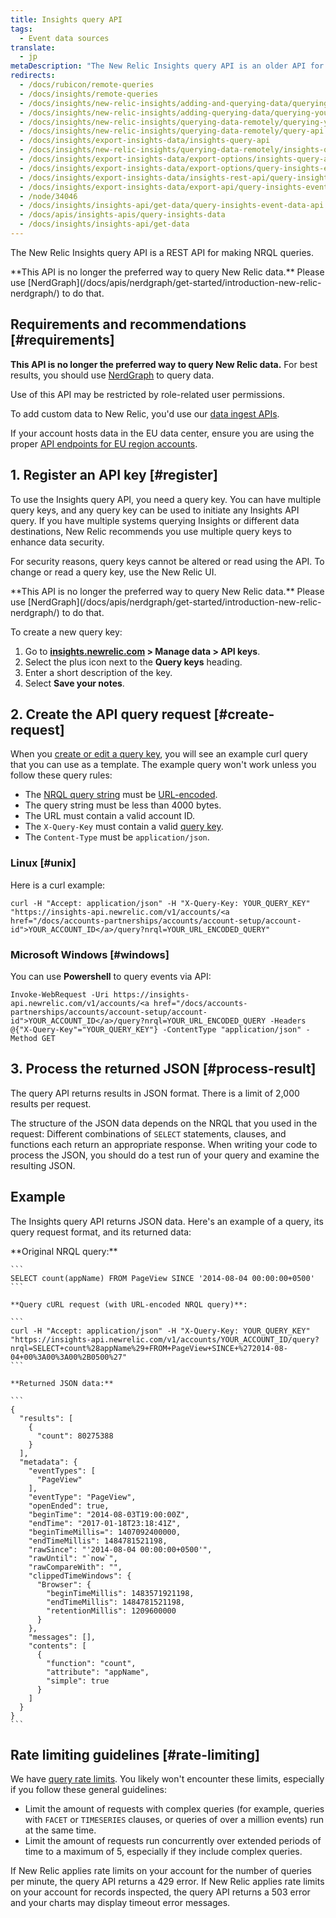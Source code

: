 ```yaml
---
title: Insights query API
tags:
  - Event data sources
translate:
  - jp
metaDescription: "The New Relic Insights query API is an older API for querying data: now we recommend NerdGraph for querying"
redirects:
  - /docs/rubicon/remote-queries
  - /docs/insights/remote-queries
  - /docs/insights/new-relic-insights/adding-and-querying-data/querying-your-data-remotely
  - /docs/insights/new-relic-insights/adding-querying-data/querying-your-data-remotely
  - /docs/insights/new-relic-insights/querying-data-remotely/querying-your-data-remotely
  - /docs/insights/new-relic-insights/querying-data-remotely/query-api
  - /docs/insights/export-insights-data/insights-query-api
  - /docs/insights/new-relic-insights/querying-data-remotely/insights-query-api
  - /docs/insights/export-insights-data/export-options/insights-query-api
  - /docs/insights/export-insights-data/export-options/query-insights-event-data-api
  - /docs/insights/export-insights-data/insights-rest-api/query-insights-event-data-api
  - /docs/insights/export-insights-data/export-api/query-insights-event-data-api
  - /node/34046
  - /docs/insights/insights-api/get-data/query-insights-event-data-api
  - /docs/apis/insights-apis/query-insights-data
  - /docs/insights/insights-api/get-data
---
```


The New Relic Insights query API is a REST API for making NRQL queries.

<Callout variant="tip">
  **This API is no longer the preferred way to query New Relic data.** Please use [NerdGraph](/docs/apis/nerdgraph/get-started/introduction-new-relic-nerdgraph/) to do that.
</Callout>

## Requirements and recommendations [#requirements]

**This API is no longer the preferred way to query New Relic data.** For best results, you should use [NerdGraph](/docs/apis/nerdgraph/get-started/introduction-new-relic-nerdgraph) to query data.

Use of this API may be restricted by role-related user permissions.

To add custom data to New Relic, you'd use our [data ingest APIs](/docs/telemetry-data-platform/get-data-new-relic/getting-started/introduction-new-relic-data-ingest-apis-sdks/).

If your account hosts data in the EU data center, ensure you are using the proper [API endpoints for EU region accounts](/docs/using-new-relic/welcome-new-relic/getting-started/introduction-eu-region-data-center#endpoints).

## 1. Register an API key [#register]

To use the Insights query API, you need a query key. You can have multiple query keys, and any query key can be used to initiate any Insights API query. If you have multiple systems querying Insights or different data destinations, New Relic recommends you use multiple query keys to enhance data security.

For security reasons, query keys cannot be altered or read using the API. To change or read a query key, use the New Relic UI.

<Callout variant="tip">
  **This API is no longer the preferred way to query New Relic data.** Please use [NerdGraph](/docs/apis/nerdgraph/get-started/introduction-new-relic-nerdgraph/) to do that.
</Callout>

To create a new query key:

1. Go to **[insights.newrelic.com](https://insights.newrelic.com) > Manage data > API keys**.
2. Select the plus icon next to the **Query keys** heading.
3. Enter a short description of the key.
4. Select **Save your notes**.

## 2. Create the API query request [#create-request]

When you [create or edit a query key](#register), you will see an example curl query that you can use as a template. The example query won't work unless you follow these query rules:

* The [NRQL query string](/docs/insights/nrql-new-relic-query-language/using-nrql/introduction-nrql) must be [URL-encoded](http://www.w3schools.com/tags/ref_urlencode.asp).
* The query string must be less than 4000 bytes.
* The URL must contain a valid account ID.
* The `X-Query-Key` must contain a valid [query key](#register).
* The `Content-Type` must be `application/json`.

### Linux [#unix]

Here is a curl example:

```
curl -H "Accept: application/json" -H "X-Query-Key: YOUR_QUERY_KEY" "https://insights-api.newrelic.com/v1/accounts/<a href="/docs/accounts-partnerships/accounts/account-setup/account-id">YOUR_ACCOUNT_ID</a>/query?nrql=YOUR_URL_ENCODED_QUERY"
```

### Microsoft Windows [#windows]

You can use **Powershell** to query events via API:

```
Invoke-WebRequest -Uri https://insights-api.newrelic.com/v1/accounts/<a href="/docs/accounts-partnerships/accounts/account-setup/account-id">YOUR_ACCOUNT_ID</a>/query?nrql=YOUR_URL_ENCODED_QUERY -Headers @{"X-Query-Key"="YOUR_QUERY_KEY"} -ContentType "application/json" -Method GET
```

## 3. Process the returned JSON [#process-result]

The query API returns results in JSON format. There is a limit of 2,000 results per request.

The structure of the JSON data depends on the NRQL that you used in the request: Different combinations of `SELECT` statements, clauses, and functions each return an appropriate response. When writing your code to process the JSON, you should do a test run of your query and examine the resulting JSON.

## Example

The Insights query API returns JSON data. Here's an example of a query, its query request format, and its returned data:

<CollapserGroup>
  <Collapser title="Query, query API request, returned data">
    **Original NRQL query:**

    ```
    SELECT count(appName) FROM PageView SINCE '2014-08-04 00:00:00+0500'
    ```

    **Query cURL request (with URL-encoded NRQL query)**:

    ```
    curl -H "Accept: application/json" -H "X-Query-Key: YOUR_QUERY_KEY" "https://insights-api.newrelic.com/v1/accounts/YOUR_ACCOUNT_ID/query?nrql=SELECT+count%28appName%29+FROM+PageView+SINCE+%272014-08-04+00%3A00%3A00%2B0500%27"
    ```

    **Returned JSON data:**

    ```
    {
      "results": [
        {
          "count": 80275388
        }
      ],
      "metadata": {
        "eventTypes": [
          "PageView"
        ],
        "eventType": "PageView",
        "openEnded": true,
        "beginTime": "2014-08-03T19:00:00Z",
        "endTime": "2017-01-18T23:18:41Z",
        "beginTimeMillis=": 1407092400000,
        "endTimeMillis": 1484781521198,
        "rawSince": "'2014-08-04 00:00:00+0500'",
        "rawUntil": "`now`",
        "rawCompareWith": "",
        "clippedTimeWindows": {
          "Browser": {
            "beginTimeMillis": 1483571921198,
            "endTimeMillis": 1484781521198,
            "retentionMillis": 1209600000
          }
        },
        "messages": [],
        "contents": [
          {
            "function": "count",
            "attribute": "appName",
            "simple": true
          }
        ]
      }
    }
    ```
  </Collapser>
</CollapserGroup>

## Rate limiting guidelines [#rate-limiting]

We have [query rate limits](/docs/query-your-data/nrql-new-relic-query-language/get-started/rate-limits-nrql-queries/). You likely won't encounter these limits, especially if you follow these general guidelines:

* Limit the amount of requests with complex queries (for example, queries with `FACET` or `TIMESERIES` clauses, or queries of over a million events) run at the same time.
* Limit the amount of requests run concurrently over extended periods of time to a maximum of 5, especially if they include complex queries.

If New Relic applies rate limits on your account for the number of queries per minute, the query API returns a 429 error. If New Relic applies rate limits on your account for records inspected, the query API returns a 503 error and your charts may display timeout error messages.
